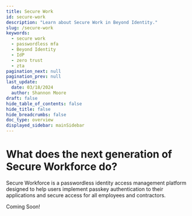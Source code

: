 ```yaml
---
title: Secure Work
id: secure-work
description: "Learn about Secure Work in Beyond Identity."
slug: /secure-work
keywords:
  - secure work
  - passwordless mfa
  - Beyond Identity
  - IdP
  - zero trust
  - zta
pagination_next: null
pagination_prev: null
last_update:
  date: 03/18/2024
  author: Shannon Moore
draft: false
hide_table_of_contents: false
hide_title: false
hide_breadcrumbs: false
doc_type: overview
displayed_sidebar: mainSidebar
---
```


# What does the next generation of Secure Workforce do? 
Secure Workforce is a passwordless identity access management platform designed to help users implement passkey authentication to their applications and secure access for all employees and contractors.


Coming Soon!
